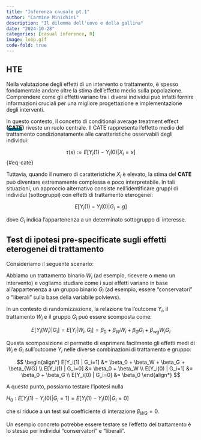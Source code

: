 ```yaml
---
title: "Inferenza causale pt.1"
author: "Carmine Minichini"
description: "Il dilemma dell'uovo e della gallina"
date: "2024-10-28"
categories: [casual inference, R]
image: loop.gif
code-fold: true
---
```


## HTE

Nella valutazione degli effetti di un intervento o trattamento, è spesso fondamentale andare oltre la stima dell'effetto medio sulla popolazione. Comprendere come gli effetti variano tra i diversi individui può infatti fornire informazioni cruciali per una migliore progettazione e implementazione degli interventi.

In questo contesto, il concetto di conditional average treatment effect **([CATE]{style="background: linear-gradient(180deg,rgba(255,255,255,0) 50%, #0184a0 50%);"})** riveste un ruolo centrale. Il CATE rappresenta l'effetto medio del trattamento condizionatamente alle caratteristiche osservabili degli individui:

$$
\tau(x) := E[Y_i(1) - Y_i(0) | X_i = x]
$$ {#eq-cate}

Tuttavia, quando il numero di caratteristiche $X_i$ è elevato, la stima del **CATE** può diventare estremamente complessa e poco interpretabile. In tali situazioni, un approccio alternativo consiste nell'identificare gruppi di individui (sottogruppi) con effetti di trattamento eterogenei:

$$
E[Y_i(1) - Y_i(0) | G_i = g]
$$

dove $G_i$ indica l'appartenenza a un determinato sottogruppo di interesse.

## Test di ipotesi pre-specificate sugli effetti eterogenei di trattamento

Consideriamo il seguente scenario:

Abbiamo un trattamento binario $W_i$ (ad esempio, ricevere o meno un intervento) e vogliamo studiare come i suoi effetti variano in base all'appartenenza a un gruppo binario $G_i$ (ad esempio, essere "conservatori" o "liberali" sulla base della variabile polviews).

In un contesto di randomizzazione, la relazione tra l'outcome $Y_i$, il trattamento $W_i$ e il gruppo $G_i$ può essere scomposta come:

$$
E[Y_i(W_i) | G_i] = E[Y_i | W_i, G_i] = \beta_0 + \beta_W W_i + \beta_G G_i + \beta_{wg} W_i G_i
$$

Questa scomposizione ci permette di esprimere facilmente gli effetti medi di $W_i$ e $G_i$ sull'outcome $Y_i$ nelle diverse combinazioni di trattamento e gruppo:

$$
\begin{align*}
E[Y_i(1) | G_i=1] &= \beta_0 + \beta_W + \beta_G + \beta_{WG} \\
E[Y_i(1) | G_i=0] &= \beta_0 + \beta_W \\  
E[Y_i(0) | G_i=1] &= \beta_0 + \beta_G \\
E[Y_i(0) | G_i=0] &= \beta_0
\end{align*}
$$

A questo punto, possiamo testare l'ipotesi nulla

$H_0: E[Y_i(1) - Y_i(0) | G_i=1] = E[Y_i(1) - Y_i(0) | G_i=0]$

che si riduce a un test sul coefficiente di interazione $\beta_{WG} = 0$.

Un esempio concreto potrebbe essere testare se l'effetto del trattamento è lo stesso per individui "conservatori" e "liberali".
